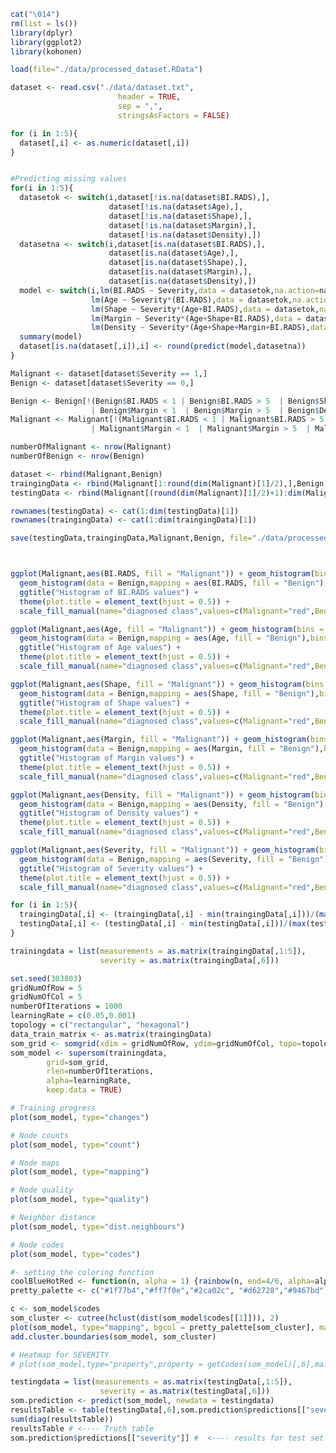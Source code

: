 ```r
cat("\014")
rm(list = ls())
library(dplyr)
library(ggplot2)
library(kohonen)

load(file="./data/processed_dataset.RData")

```

```r

dataset <- read.csv("./data/dataset.txt", 
                        header = TRUE, 
                        sep = ",",
                        stringsAsFactors = FALSE)

for (i in 1:5){
  dataset[,i] <- as.numeric(dataset[,i])
}


#Predicting missing values
for(i in 1:5){
  datasetok <- switch(i,dataset[!is.na(dataset$BI.RADS),],
                      dataset[!is.na(dataset$Age),],
                      dataset[!is.na(dataset$Shape),],
                      dataset[!is.na(dataset$Margin),],
                      dataset[!is.na(dataset$Density),])
  datasetna <- switch(i,dataset[is.na(dataset$BI.RADS),],
                      dataset[is.na(dataset$Age),],
                      dataset[is.na(dataset$Shape),],
                      dataset[is.na(dataset$Margin),],
                      dataset[is.na(dataset$Density),])
  model <- switch(i,lm(BI.RADS ~ Severity,data = datasetok,na.action=na.omit),
                  lm(Age ~ Severity*(BI.RADS),data = datasetok,na.action=na.omit),
                  lm(Shape ~ Severity*(Age+BI.RADS),data = datasetok,na.action=na.omit),
                  lm(Margin ~ Severity*(Age+Shape+BI.RADS),data = datasetok,na.action=na.omit),
                  lm(Density ~ Severity*(Age+Shape+Margin+BI.RADS),data = datasetok,na.action=na.omit))
  summary(model)
  dataset[is.na(dataset[,i]),i] <- round(predict(model,datasetna))
}

Malignant <- dataset[dataset$Severity == 1,]
Benign <- dataset[dataset$Severity == 0,]

Benign <- Benign[!(Benign$BI.RADS < 1 | Benign$BI.RADS > 5  | Benign$Shape < 1  | Benign$Shape > 4
                  | Benign$Margin < 1  | Benign$Margin > 5  | Benign$Density < 1  | Benign$Density > 4),]
Malignant <- Malignant[!(Malignant$BI.RADS < 1 | Malignant$BI.RADS > 5  | Malignant$Shape < 1  | Malignant$Shape > 4
                  | Malignant$Margin < 1  | Malignant$Margin > 5  | Malignant$Density < 1  | Malignant$Density > 4),]

numberOfMalignant <- nrow(Malignant)
numberOfBenign <- nrow(Benign)

dataset <- rbind(Malignant,Benign)
traingingData <- rbind(Malignant[1:round(dim(Malignant)[1]/2),],Benign[1:round(dim(Benign)[1]/2),])
testingData <- rbind(Malignant[(round(dim(Malignant)[1]/2)+1):dim(Malignant)[1],],Benign[(round(dim(Benign)[1]/2)+1):dim(Benign)[1],])

rownames(testingData) <- cat(1:dim(testingData)[1])
rownames(traingingData) <- cat(1:dim(traingingData)[1])

save(testingData,traingingData,Malignant,Benign, file="./data/processed_dataset.RData")




```

```r

ggplot(Malignant,aes(BI.RADS, fill = "Malignant")) + geom_histogram(bins = 4, alpha = 0.5) + 
  geom_histogram(data = Benign,mapping = aes(BI.RADS, fill = "Benign"),bins = 4, alpha = 0.5) +
  ggtitle("Histogram of BI.RADS values") +
  theme(plot.title = element_text(hjust = 0.5)) +
  scale_fill_manual(name="diagnosed class",values=c(Malignant="red",Benign="blue"))

ggplot(Malignant,aes(Age, fill = "Malignant")) + geom_histogram(bins = 4, alpha = 0.5) + 
  geom_histogram(data = Benign,mapping = aes(Age, fill = "Benign"),bins = 4, alpha = 0.5) +
  ggtitle("Histogram of Age values") +
  theme(plot.title = element_text(hjust = 0.5)) +
  scale_fill_manual(name="diagnosed class",values=c(Malignant="red",Benign="blue"))

ggplot(Malignant,aes(Shape, fill = "Malignant")) + geom_histogram(bins = 4, alpha = 0.5) + 
  geom_histogram(data = Benign,mapping = aes(Shape, fill = "Benign"),bins = 4, alpha = 0.5) +
  ggtitle("Histogram of Shape values") +
  theme(plot.title = element_text(hjust = 0.5)) +
  scale_fill_manual(name="diagnosed class",values=c(Malignant="red",Benign="blue"))

ggplot(Malignant,aes(Margin, fill = "Malignant")) + geom_histogram(bins = 4, alpha = 0.5) + 
  geom_histogram(data = Benign,mapping = aes(Margin, fill = "Benign"),bins = 4, alpha = 0.5) +
  ggtitle("Histogram of Margin values") +
  theme(plot.title = element_text(hjust = 0.5)) +
  scale_fill_manual(name="diagnosed class",values=c(Malignant="red",Benign="blue"))

ggplot(Malignant,aes(Density, fill = "Malignant")) + geom_histogram(bins = 4, alpha = 0.5) + 
  geom_histogram(data = Benign,mapping = aes(Density, fill = "Benign"),bins = 4, alpha = 0.5) +
  ggtitle("Histogram of Density values") +
  theme(plot.title = element_text(hjust = 0.5)) +
  scale_fill_manual(name="diagnosed class",values=c(Malignant="red",Benign="blue"))

ggplot(Malignant,aes(Severity, fill = "Malignant")) + geom_histogram(bins = 4, alpha = 0.5) + 
  geom_histogram(data = Benign,mapping = aes(Severity, fill = "Benign"),bins = 4, alpha = 0.5) +
  ggtitle("Histogram of Severity values") +
  theme(plot.title = element_text(hjust = 0.5)) +
  scale_fill_manual(name="diagnosed class",values=c(Malignant="red",Benign="blue"))

```

```r
for (i in 1:5){
  traingingData[,i] <- (traingingData[,i] - min(traingingData[,i]))/(max(traingingData[,i])-min(traingingData[,i]))
  testingData[,i] <- (testingData[,i] - min(testingData[,i]))/(max(testingData[,i])-min(testingData[,i]))
}
```

```r

trainingdata = list(measurements = as.matrix(traingingData[,1:5]),
                    severity = as.matrix(traingingData[,6]))

set.seed(303803)
gridNumOfRow = 5
gridNumOfCol = 5
numberOfIterations = 1000
learningRate = c(0.05,0.001)
topology = c("rectangular", "hexagonal")
data_train_matrix <- as.matrix(traingingData)
som_grid <- somgrid(xdim = gridNumOfRow, ydim=gridNumOfCol, topo=topology[2], neighbourhood.fct = "gaussian")
som_model <- supersom(trainingdata, 
		grid=som_grid, 
		rlen=numberOfIterations, 
		alpha=learningRate, 
		keep.data = TRUE)

```

```r

# Training progress
plot(som_model, type="changes")

# Node counts
plot(som_model, type="count")

# Node maps
plot(som_model, type="mapping")

# Node quality
plot(som_model, type="quality")

# Neighbor distance
plot(som_model, type="dist.neighbours")

# Node codes
plot(som_model, type="codes")

#- setting the coloring function
coolBlueHotRed <- function(n, alpha = 1) {rainbow(n, end=4/6, alpha=alpha)[n:1]}
pretty_palette <- c("#1f77b4","#ff7f0e","#2ca02c", "#d62728","#9467bd","#8c564b","#e377c2")

c <- som_model$codes 
som_cluster <- cutree(hclust(dist(som_model$codes[[1]])), 2)
plot(som_model, type="mapping", bgcol = pretty_palette[som_cluster], main = "Clusters") 
add.cluster.boundaries(som_model, som_cluster)

# Heatmap for SEVERITY
# plot(som_model,type="property",property = getCodes(som_model)[,6],main=colnames(traingingData)[6])

```

```r

testingdata = list(measurements = as.matrix(testingData[,1:5]),
                    severity = as.matrix(testingData[,6]))
som.prediction <- predict(som_model, newdata = testingdata)
resultsTable <- table(testingData[,6],som.prediction$predictions[["severity"]])
sum(diag(resultsTable)) 
resultsTable # <---- Truth table
som.prediction$predictions[["severity"]] #  <---- results for test set

```

```r

```
